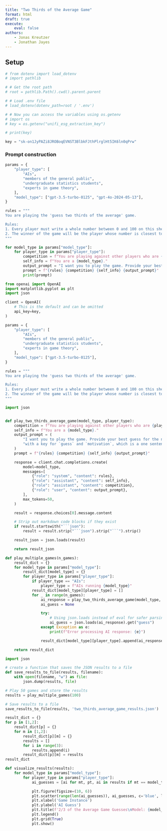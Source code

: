 ```yaml
---
title: "Two Thirds of the Average Game"
format: html
draft: true
execute:
    eval: false
authors:
    - Jonas Kreutzer
    - Jonathan Jayes
---
```



## Setup

```python
# from dotenv import load_dotenv
# import pathlib

# # Get the root path
# root = pathlib.Path().cwd().parent.parent

# # Load .env file
# load_dotenv(dotenv_path=root / '.env')

# # Now you can access the variables using os.getenv
# import os
# key = os.getenv("unifi_esg_extraction_key")

# print(key)

key = "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"
```


### Prompt construction


```python
params = {
    "player_type": [
        "AIs",
        "members of the general public",
        "undergraduate statistics students",
        "experts in game theory",
    ],
    "model_type": ["gpt-3.5-turbo-0125", "gpt-4o-2024-05-13"],
}

rules = """
You are playing the 'guess two thirds of the average' game.

Rules:
1. Every player must write a whole number between 0 and 100 on this sheet.
2. The winner of the game will be the player whose number is closest to 2/3 of the average of all the numbers written by all the players.
"""

for model_type in params["model_type"]:
    for player_type in params["player_type"]:
        competition = f"You are playing against other players who are {player_type}."
        self_info = f"You are a {model_type}."
        output_prompt = "I want you to play the game. Provide your best guess for the number that will be closest to 2/3 of the average of all guesses in JSON format, with a key for `guess` and `motivation`, which is a one sentence explanation of your guess."
        prompt = f"{rules} {competition} {self_info} {output_prompt}"
        print(prompt)
```




```python
from openai import OpenAI
import matplotlib.pyplot as plt
import json

client = OpenAI(
    # This is the default and can be omitted
    api_key=key,
)

params = {
    "player_type": [
        "AIs",
        "members of the general public",
        "undergraduate statistics students",
        "experts in game theory",
    ],
    "model_type": ["gpt-3.5-turbo-0125"],
}

rules = """
You are playing the 'guess two thirds of the average' game.

Rules:
1. Every player must write a whole number between 0 and 100 on this sheet.
2. The winner of the game will be the player whose number is closest to 2/3 of the average of all the numbers written by all the players.
"""

import json


def play_two_thirds_average_game(model_type, player_type):
    competition = f"You are playing against other players who are {player_type}."
    self_info = f"You are a {model_type}."
    output_prompt = (
        "I want you to play the game. Provide your best guess for the number that will be closest to 2/3 of the average of all guesses in JSON format, "
        "with a key for `guess` and `motivation`, which is a one sentence explanation of your guess."
    )
    prompt = f"{rules} {competition} {self_info} {output_prompt}"

    response = client.chat.completions.create(
        model=model_type,
        messages=[
            {"role": "system", "content": rules},
            {"role": "assistant", "content": self_info},
            {"role": "assistant", "content": competition},
            {"role": "user", "content": output_prompt},
        ],
        max_tokens=50,
    )

    result = response.choices[0].message.content

    # Strip out markdown code blocks if they exist
    if result.startswith("```json"):
        result = result.strip("```json").strip("```").strip()

    result_json = json.loads(result)

    return result_json
```


```python
def play_multiple_games(n_games):
    result_dict = {}
    for model_type in params["model_type"]:
        result_dict[model_type] = {}
        for player_type in params["player_type"]:
            if player_type == "AIs":
                player_type = f"AIs running {model_type}"
            result_dict[model_type][player_type] = []
            for _ in range(n_games):
                ai_response = play_two_thirds_average_game(model_type, player_type)
                ai_guess = None

                try:
                    # Using json.loads instead of eval for safer parsing
                    ai_guess = json.loads(ai_response).get("guess")
                except Exception as e:
                    print(f"Error processing AI response: {e}")

                result_dict[model_type][player_type].append(ai_response)

    return result_dict

```


```python
import json

# create a function that saves the JSON results to a file
def save_results_to_file(results, filename):
    with open(filename, "w") as file:
        json.dump(results, file)

# Play 50 games and store the results
results = play_multiple_games(100)

# Save results to a file
save_results_to_file(results, 'two_thirds_average_game_results.json')

```

```python
result_dict = {}
for p in [1,2]:
    result_dict[p] = {}
    for m in [1,2]:
        result_dict[p][m] = {}
        results = []
        for i in range(3):
            results.append(i)
        result_dict[p][m] = results
result_dict
```



```python
def visualize_results(results):
    for model_type in params["model_type"]:
        for player_type in params["player_type"]:
            ai_guesses = [ai for mt, pt, ai in results if mt == model_type and pt == player_type and ai is not None]

            plt.figure(figsize=(10, 6))
            plt.scatter(range(len(ai_guesses)), ai_guesses, c='blue', label='AI Guesses')
            plt.xlabel('Game Instance')
            plt.ylabel('AI Guess')
            plt.title(f'2/3 of the Average Game Guesses\nModel: {model_type}, Player Type: {player_type}')
            plt.legend()
            plt.grid(True)
            plt.show()
```


